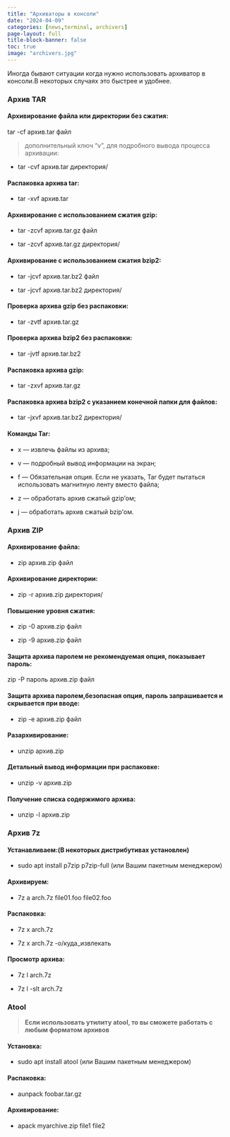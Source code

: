 ```yaml
---
title: "Архиваторы в консоли"
date: "2024-04-09"
categories: [news,terminal, archivers]
page-layout: full
title-block-banner: false
toc: true
image: "archivers.jpg"
---
```


Иногда бывают ситуации когда нужно использовать архиватор в консоли.В некоторых случаях это быстрее и удобнее.

### **Архив TAR**

#### Архивирование файла или директории без сжатия:

tar -cf архив.tar файл

> дополнительный ключ “v”, для подробного вывода процесса архивации:

- tar -cvf архив.tar директория/

#### Распаковка архива tar:

- tar -xvf архив.tar

#### Архивирование с использованием сжатия gzip:

- tar -zcvf архив.tar.gz файл

- tar -zcvf архив.tar.gz директория/

#### Архивирование с использованием сжатия bzip2:

- tar -jcvf архив.tar.bz2 файл

- tar -jcvf архив.tar.bz2 директория/

#### Проверка архива gzip без распаковки:

- tar -zvtf архив.tar.gz

#### Проверка архива bzip2 без распаковки:

- tar -jvtf архив.tar.bz2

#### Распаковка архива gzip:

- tar -zxvf архив.tar.gz

#### Распаковка архива bzip2 с указанием конечной папки для файлов:

- tar -jxvf архив.tar.bz2 директория/

#### **Команды Tar**:

- x — извлечь файлы из архива;

- v — подробный вывод информации на экран;

- f — Обязательная опция. Если не указать, Tar будет пытаться использовать магнитную ленту вместо файла;

- z — обработать архив сжатый gzip’ом;

- j — обработать архив сжатый bzip’ом.

### Архив ZIP

#### Архивирование файла:

- zip архив.zip файл

#### Архивирование директории:

- zip -r архив.zip директория/

#### Повышение уровня сжатия:

- zip -0 архив.zip файл

- zip -9 архив.zip файл

#### Защита архива паролем не рекомендуемая опция, показывает пароль:

zip -P пароль архив.zip файл

#### Защита архива паролем,безопасная опция, пароль запрашивается и скрывается при вводе:

- zip -e архив.zip файл

#### Разархивирование:

- unzip архив.zip

#### Детальный вывод информации при распаковке:

- unzip -v архив.zip

#### Получение списка содержимого архива:

- unzip -l архив.zip

### **Архив 7z**

#### Устанавливаем:(В некоторых дистрибутивах установлен)

- sudo apt install p7zip p7zip-full  (или Вашим пакетным менеджером)

#### Архивируем:

- 7z a arch.7z file01.foo file02.foo

#### Распаковка:

- 7z x arch.7z

- 7z x arch.7z -o/куда_извлекать

#### Просмотр архива:

- 7z l arch.7z

- 7z l -slt arch.7z

### **Atool**

> **Если использовать утилиту atool, то вы сможете работать с любым форматом архивов**

#### Установка:

- sudo apt install atool (или Вашим пакетным менеджером)

#### Распаковка:

- aunpack foobar.tar.gz

#### Архивирование:

- apack myarchive.zip file1 file2
